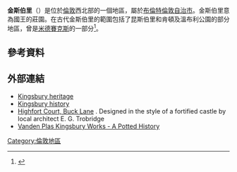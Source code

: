 {{infobox UK place|
|static_image_name= St Andrews Road Kingsbury - geograph.org.uk - 147077.jpg
|static_image_caption=St Andrews Road and Church, Kingsbury
|country =    英格蘭
|map_type =   Greater London
|region= 倫敦
|population=29217
|area_total_km2=5.63
|official_name=             Kingsbury
|latitude=                 51.5826
|longitude=                -0.2743
|os_grid_reference=     TQ195885
|london_borough=          Brent
|post_town=          LONDON
|postcode_area=     NW
|postcode_district= NW9
|dial_code=      020
|constituency_westminster=      [[北布倫特_(英國國會選區)|北布倫特]]
}}
'''金斯伯里'''（{{lang-en|'''Kingsbury'''}}）是位於[[倫敦|倫敦]]西北部的一個地區，屬於[[布倫特倫敦自治市|布倫特倫敦自治市]]。金斯伯里意為國王的莊園。在古代金斯伯里的範圍包括了昆斯伯里和肯頓及溫布利公園的部分地區，曾是[[米德賽克斯|米德賽克斯]]的一部分<ref>{{cite web |url=http://www.british-history.ac.uk/report.aspx?compid=26893 |title=Kingsbury: Introduction |author=T F T Baker, R B Pugh (Editors), A P Baggs, Diane K Bolton, Eileen P Scarff, G C Tyack |publisher=Institute of Historical Research |date=1976 |work=A History of the County of Middlesex: Volume 5 |accessdate=5 November 2014 |archive-date=2014-08-24 |archive-url=https://web.archive.org/web/20140824201028/http://british-history.ac.uk/report.aspx?compid=26893 |dead-url=no }}</ref>。

==參考資料==
{{Reflist}}
==外部連結==
*[http://www.brent-heritage.co.uk/Kingsbury.htm Kingsbury heritage] {{Wayback|url=http://www.brent-heritage.co.uk/Kingsbury.htm |date=20160303183519 }}
*[http://www.route79.com/journal/archives/000093.html Kingsbury history] {{Wayback|url=http://www.route79.com/journal/archives/000093.html |date=20160303211058 }}
*[http://www.photolondon.org.uk/assoc_pages/brent/brentpics1.htm Highfort Court, Buck Lane] {{Wayback|url=http://www.photolondon.org.uk/assoc_pages/brent/brentpics1.htm |date=20050320160805 }}. Designed in the style of a fortified castle by local architect E. G. Trobridge
*[https://web.archive.org/web/20080129124148/http://www.austin-rover.co.uk/index.htm?vandenindexf.htm Vanden Plas Kingsbury Works - A Potted History]
{{Commons category|Kingsbury}}

[[Category:倫敦地區|Category:倫敦地區]]